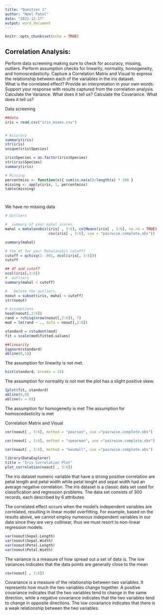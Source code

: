 ```yaml
---
title: "Question 1"
author: "Neel Patel"
date: "2022-12-17"
output: word_document
---
```


```r
knitr::opts_chunk$set(echo = TRUE)
```

## Correlation Analysis:

Perform data screening making sure to check for accuracy, missing, outliers.
Perform assumption checks for linearity, normality, homogeneity, and homoscedasticity.
Capture a Correlation Matrix and Visual to express the relationship between each of the variables in the iris dataset.  
What is the correlated effect? Provide an interpretation in your own words. Support your response with results captured from the correlation analysis.  
Calculate the Variance. What does it tell us?
Calculate the Covariance. What does it tell us?

Data screening

```r
##data
iris = read.csv("iris_exams.csv")


# Accuracy
summary(iris)
str(iris)
unique(iris$Species)

iris$Species = as.factor(iris$Species)
str(iris$Species)
summary(iris)
```
```r
# Missing
percentmiss <- function(x){ sum(is.na(x))/length(x) * 100 }
missing <- apply(iris, 1, percentmiss)
table(missing)




```
We have no missing data

```r
# Outliers

#  summary of your mahal scores.
mahal = mahalanobis(iris[ , 3:6], colMeans(iris[ , 3:6], na.rm = TRUE),
                    cov(iris[ , 3:6], use = "pairwise.complete.obs"))

summary(mahal)

# the df for your Mahalanobis cutoff?
cutoff = qchisq(1-.001, ncol(iris[, 3:6]))
cutoff

## df and cutoff
ncol(iris[,3:6])
#  outliers
summary(mahal < cutoff)

#  	Delete the outliers.
noout = subset(iris, mahal < cutoff)
str(noout)
```
```r
# Assumptions 
head(noout[,2:6])
rand = rchisq(nrow(noout[,2:6]), 7)
mod = lm(rand ~ ., data = noout[,2:6])

standard = rstudent(mod)
fit = scale(mod$fitted.values)

##linearity
{qqnorm(standard)
abline(0,1)}


```
The assumption for linearity is not met.


```r

hist(standard, breaks = 15)


```
The assumption for normality is not met the plot has a slight positive skew.

```r

{plot(fit, standard)
abline(0,0)
abline(v = 0)}

```

The assumption for homogeneity is met
The assumption for homoscedasticity is met

Correlation Matrix and Visual
```r

cor(noout[ , 3:6], method = "pearson", use ="pairwise.complete.obs")

cor(noout[ , 3:6], method = "spearman", use ="pairwise.complete.obs")

cor(noout[ , 3:6], method = "kendall", use ="pairwise.complete.obs")

library(DataExplorer)
title = "Iris Correlation Plot"
plot_correlation(noout[ , 3:6])
```

The iris dataset numeric variable that have a strong positive correlation are petal length and petal width while petal lenght and sepal width had an average negative correlation. The iris dataset is a classic data set used for classification and regression problems. The data set consists of 300 records, each described by 6 attributes

The correlated effect occurs when the model's independent variables are correlated, resulting in linear model overfitting. For example, based on the results above, we cannot employ numerous independent variables in our data since they are very collinear, thus we must resort to non-linear regression models.

```r


var(noout$Sepal.Length)
var(noout$Sepal.Width)
var(noout$Petal.Length)
var(noout$Petal.Width)

```
The variance is a measure of how spread out a set of data is. The low variances indicates that the data points are generally close to the mean

```r

cov(noout[ , 3:6])

```
Covariance is a measure of the relationship between two variables. It represents how much the two variables change together. A positive covariance indicates that the two variables tend to change in the same direction, while a negative covariance indicates that the two variables tend to change in opposite directions. The low covariance indicates that there is a weak relationship between the two variables.
